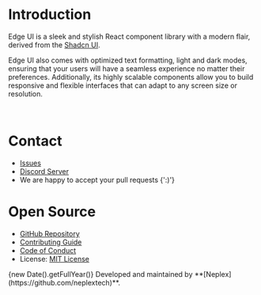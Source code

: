 
<Head>
  <title>Introduction | EdgeUI</title>
</Head>

# Introduction

Edge UI is a sleek and stylish React component library with a modern flair, derived from the [Shadcn UI](https://ui.shadcn.com).

Edge UI also comes with optimized text formatting, light and dark modes, ensuring that your users will have a seamless experience no matter their preferences.
Additionally, its highly scalable components allow you to build responsive and flexible interfaces that can adapt to any screen size or resolution.

<br/>

# Contact

- [Issues](https://github.com/neplextech/edge-ui/issues/new)
- [Discord Server](/discord)
- We are happy to accept your pull requests {':)'}

# Open Source

- [GitHub Repository](https://github.com/neplextech/edge-ui)
- [Contributing Guide](https://github.com/neplextech/edge-ui/blob/master/CONTRIBUTING.md)
- [Code of Conduct](https://github.com/neplextech/edge-ui/blob/master/CODE_OF_CONDUCT.md)
- License: [MIT License](https://github.com/neplextech/edge-ui/blob/master/LICENSE)

<Alert>
    <Copyright/>
    <AlertTitle>{new Date().getFullYear()}</AlertTitle>
    <AlertDescription>Developed and maintained by **[Neplex](https://github.com/neplextech)**.</AlertDescription>
</Alert>